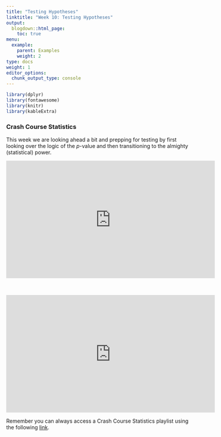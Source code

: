 ```yaml
---
title: "Testing Hypotheses"
linktitle: "Week 10: Testing Hypotheses"
output:
  blogdown::html_page:
    toc: true
menu:
  example:
    parent: Examples
    weight: 2
type: docs
weight: 1
editor_options: 
  chunk_output_type: console
---
```

```r
library(dplyr)
library(fontawesome)
library(knitr)
library(kableExtra)
```

### Crash Course Statistics
This week we are looking ahead a bit and prepping for testing by first looking over the logic of the *p*-value and then transitioning to the almighty (statistical) power.

<p align="center">
<iframe width="560" height="315" src="https://www.youtube.com/embed/PPD8lER8ju4" frameborder="0" allow="accelerometer; autoplay; encrypted-media; gyroscope; picture-in-picture" allowfullscreen></iframe>
</p>
<br>
<p align="center">
<iframe width="560" height="315" src="https://www.youtube.com/embed/WWagtGT1zH4" frameborder="0" allow="accelerometer; autoplay; encrypted-media; gyroscope; picture-in-picture" allowfullscreen></iframe>
</p>


Remember you can always access a Crash Course Statistics playlist using the following  [link](https://www.youtube.com/playlist?list=PL8dPuuaLjXtNM_Y-bUAhblSAdWRnmBUcr){target="_blank"}.
